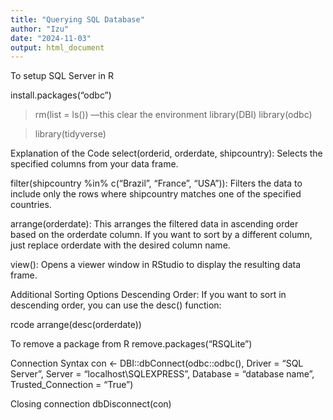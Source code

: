 ```yaml
---
title: "Querying SQL Database"
author: "Izu"
date: "2024-11-03"
output: html_document
---
```


To setup SQL Server in R

install.packages("odbc")

> rm(list = ls())  ---this clear the environment 
> library(DBI)
> library(odbc)

>library(tidyverse)


Explanation of the Code
select(orderid, orderdate, shipcountry): Selects the specified columns from your data frame.

filter(shipcountry %in% c("Brazil", "France", "USA")): Filters the data to include only the rows where shipcountry matches one of the specified countries.

arrange(orderdate): This arranges the filtered data in ascending order based on the orderdate column. If you want to sort by a different column, just replace orderdate with the desired column name.

view(): Opens a viewer window in RStudio to display the resulting data frame.

Additional Sorting Options
Descending Order: If you want to sort in descending order, you can use the desc() function:

rcode
arrange(desc(orderdate))


To remove a package from R
 remove.packages("RSQLite")
 
 Connection Syntax
 con <- DBI::dbConnect(odbc::odbc(), 
                      Driver = "SQL Server", 
                      Server = "localhost\\SQLEXPRESS", 
                      Database = "database name", 
                      Trusted_Connection = "True")
 
 Closing connection
 dbDisconnect(con)